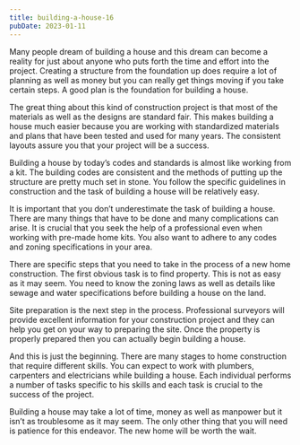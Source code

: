 ```yaml
---
title: building-a-house-16
pubDate: 2023-01-11
---
```


Many people dream of building a house and this dream can become a reality for just about anyone who puts forth the time and effort into the project. Creating a structure from the foundation up does require a lot of planning as well as money but you can really get things moving if you take certain steps. A good plan is the foundation for building a house.

The great thing about this kind of construction project is that most of the materials as well as the designs are standard fair. This makes building a house much easier because you are working with standardized materials and plans that have been tested and used for many years. The consistent layouts assure you that your project will be a success.

Building a house by today’s codes and standards is almost like working from a kit. The building codes are consistent and the methods of putting up the structure are pretty much set in stone. You follow the specific guidelines in construction and the task of building a house will be relatively easy. 

It is important that you don’t underestimate the task of building a house. There are many things that have to be done and many complications can arise. It is crucial that you seek the help of a professional even when working with pre-made home kits. You also want to adhere to any codes and zoning specifications in your area.

There are specific steps that you need to take in the process of a new home construction. The first obvious task is to find property. This is not as easy as it may seem. You need to know the zoning laws as well as details like sewage and water specifications before building a house on the land.

Site preparation is the next step in the process. Professional surveyors will provide excellent information for your construction project and they can help you get on your way to preparing the site. Once the property is properly prepared then you can actually begin building a house. 

And this is just the beginning. There are many stages to home construction that require different skills. You can expect to work with plumbers, carpenters and electricians while building a house. Each individual performs a number of tasks specific to his skills and each task is crucial to the success of the project.

Building a house may take a lot of time, money as well as manpower but it isn’t as troublesome as it may seem. The only other thing that you will need is patience for this endeavor. The new home will be worth the wait.